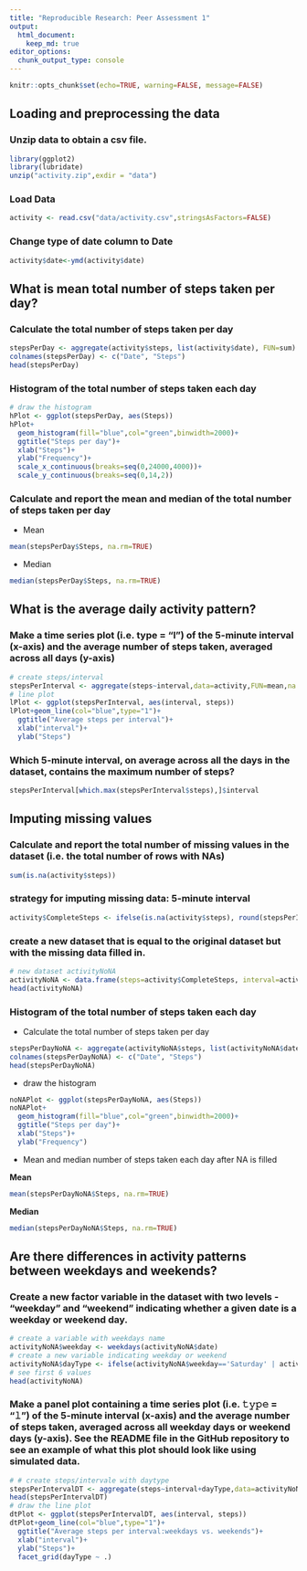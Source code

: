 ```yaml
---
title: "Reproducible Research: Peer Assessment 1"
output: 
  html_document:
    keep_md: true
editor_options: 
  chunk_output_type: console
---
```

```r
knitr::opts_chunk$set(echo=TRUE, warning=FALSE, message=FALSE)
```

## Loading and preprocessing the data
### Unzip data to obtain a csv file.

```r
library(ggplot2)
library(lubridate)
unzip("activity.zip",exdir = "data")
```
### Load Data
```r
activity <- read.csv("data/activity.csv",stringsAsFactors=FALSE)
```
### Change type of date column to Date
```r
activity$date<-ymd(activity$date)
```

## What is mean total number of steps taken per day?

### Calculate the total number of steps taken per day

```r
stepsPerDay <- aggregate(activity$steps, list(activity$date), FUN=sum)
colnames(stepsPerDay) <- c("Date", "Steps")
head(stepsPerDay)
```

### Histogram of the total number of steps taken each day
```r
# draw the histogram
hPlot <- ggplot(stepsPerDay, aes(Steps))
hPlot+
  geom_histogram(fill="blue",col="green",binwidth=2000)+
  ggtitle("Steps per day")+
  xlab("Steps")+
  ylab("Frequency")+
  scale_x_continuous(breaks=seq(0,24000,4000))+
  scale_y_continuous(breaks=seq(0,14,2))
```

### Calculate and report the mean and median of the total number of steps taken per day

* Mean
```r
mean(stepsPerDay$Steps, na.rm=TRUE)
```
* Median

```r
median(stepsPerDay$Steps, na.rm=TRUE)
```

## What is the average daily activity pattern?
### Make a time series plot (i.e. \color{red}{\verb|type = "l"|}type = "l") of the 5-minute interval (x-axis) and the average number of steps taken, averaged across all days (y-axis)
```r
# create steps/interval
stepsPerInterval <- aggregate(steps~interval,data=activity,FUN=mean,na.action=na.omit)
# line plot
lPlot <- ggplot(stepsPerInterval, aes(interval, steps))
lPlot+geom_line(col="blue",type="1")+
  ggtitle("Average steps per interval")+
  xlab("interval")+
  ylab("Steps")
```

### Which 5-minute interval, on average across all the days in the dataset, contains the maximum number of steps?
```r
stepsPerInterval[which.max(stepsPerInterval$steps),]$interval
```

## Imputing missing values
### Calculate and report the total number of missing values in the dataset (i.e. the total number of rows with \color{red}{\verb|NA|}NAs)

```r
sum(is.na(activity$steps))
```

### strategy for imputing missing data:  5-minute interval

```r
activity$CompleteSteps <- ifelse(is.na(activity$steps), round(stepsPerInterval$steps[match(activity$interval, stepsPerInterval$interval)],0), activity$steps)
```

### create a new dataset that is equal to the original dataset but with the missing data filled in.
```r
# new dataset activityNoNA
activityNoNA <- data.frame(steps=activity$CompleteSteps, interval=activity$interval, date=activity$date)
head(activityNoNA)
```

### Histogram of the total number of steps taken each day

* Calculate the total number of steps taken per day

```r
stepsPerDayNoNA <- aggregate(activityNoNA$steps, list(activityNoNA$date), FUN=sum)
colnames(stepsPerDayNoNA) <- c("Date", "Steps")
head(stepsPerDayNoNA)
```

* draw the histogram

```r
noNAPlot <- ggplot(stepsPerDayNoNA, aes(Steps))
noNAPlot+
  geom_histogram(fill="blue",col="green",binwidth=2000)+
  ggtitle("Steps per day")+
  xlab("Steps")+
  ylab("Frequency")
```

* Mean and median number of steps taken each day after NA is filled

**Mean**
```r
mean(stepsPerDayNoNA$Steps, na.rm=TRUE)
```
  
**Median**

```r
median(stepsPerDayNoNA$Steps, na.rm=TRUE)
```

## Are there differences in activity patterns between weekdays and weekends?

### Create a new factor variable in the dataset with two levels - “weekday” and “weekend” indicating whether a given date is a weekday or weekend day.

```r
# create a variable with weekdays name
activityNoNA$weekday <- weekdays(activityNoNA$date)
# create a new variable indicating weekday or weekend
activityNoNA$dayType <- ifelse(activityNoNA$weekday=='Saturday' | activityNoNA$weekday=='Sunday', 'weekend','weekday')
# see first 6 values
head(activityNoNA)
```
### Make a panel plot containing a time series plot (i.e. 𝚝𝚢𝚙𝚎 = “𝚕”) of the 5-minute interval (x-axis) and the average number of steps taken, averaged across all weekday days or weekend days (y-axis). See the README file in the GitHub repository to see an example of what this plot should look like using simulated data.

```r
# # create steps/intervale with daytype
stepsPerIntervalDT <- aggregate(steps~interval+dayType,data=activityNoNA,FUN=mean,na.action=na.omit)
head(stepsPerIntervalDT)
# draw the line plot
dtPlot <- ggplot(stepsPerIntervalDT, aes(interval, steps))
dtPlot+geom_line(col="blue",type="1")+
  ggtitle("Average steps per interval:weekdays vs. weekends")+
  xlab("interval")+
  ylab("Steps")+
  facet_grid(dayType ~ .)
```

